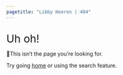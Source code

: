 ```yaml
---
pagetitle: "Libby Heeren | 404"
---
```

<br>
[Uh oh!]{.h1 style="font-size:2em"}

[🤚This isn't the page you're looking for.]{.h3}

Try going [home](/) or using the search feature.
